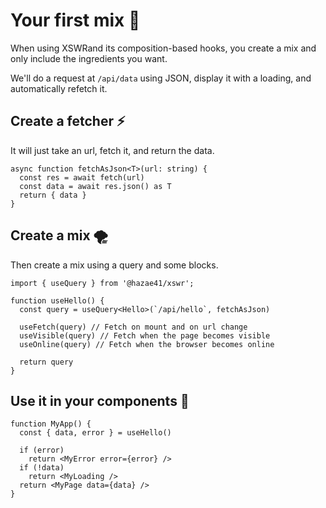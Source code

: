 # Your first mix 🧪

When using XSWRand its composition-based hooks, you create a mix and only include the ingredients you want.

We'll do a request at `/api/data` using JSON, display it with a loading, and automatically refetch it.

## Create a fetcher ⚡️

It will just take an url, fetch it, and return the data.

```tsx
async function fetchAsJson<T>(url: string) {
  const res = await fetch(url)
  const data = await res.json() as T
  return { data }
}
```

## Create a mix 🌪

Then create a mix using a query and some blocks.

```tsx
import { useQuery } from '@hazae41/xswr';

function useHello() {
  const query = useQuery<Hello>(`/api/hello`, fetchAsJson)
  
  useFetch(query) // Fetch on mount and on url change
  useVisible(query) // Fetch when the page becomes visible
  useOnline(query) // Fetch when the browser becomes online

  return query
}
```

## Use it in your components 🚀

```tsx
function MyApp() {
  const { data, error } = useHello()

  if (error)
    return <MyError error={error} />
  if (!data)
    return <MyLoading />
  return <MyPage data={data} />
}
```